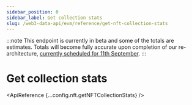 ```yaml
---
sidebar_position: 0
sidebar_label: Get collection stats
slug: /web3-data-api/evm/reference/get-nft-collection-stats
---
```



:::note
This endpoint is currently in beta and some of the totals are estimates. Totals will become fully accurate upon completion of our re-architecture, [currently scheduled for 11th September](https://docs.moralis.io/changelog/essential-api-changes).
:::

# Get collection stats

<ApiReference {...config.nft.getNFTCollectionStats} />
